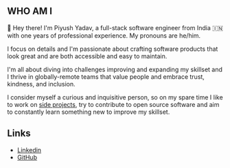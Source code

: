 ## WHO AM I

👋 Hey there! I'm Piyush Yadav, a full-stack software engineer from India 🇮🇳 with one years of professional experience. My pronouns are he/him.

I focus on details and I'm passionate about crafting software products that look great and are both accessible and easy to maintain.

I'm all about diving into challenges improving and expanding my skillset and I thrive in globally-remote teams that value people and embrace trust, kindness, and inclusion.

I consider myself a curious and inquisitive person, so on my spare time I like to work on [side projects](/projects), try to contribute to open source software and aim to constantly learn something new to improve my skillset.

## Links

- [Linkedin](https://linkedin.com/in/piyushyadav0191)
- [GitHub](https://github.com/piyushyadav0191)
